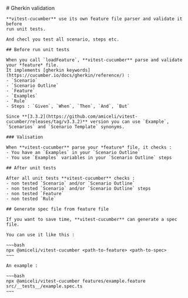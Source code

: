 
<Layout title="Feature / Gherkin validation">
	# Gherkin validation

    **vitest-cucumber** use its own feature file parser and validate it before 
    run unit tests.

    And checl you test all scenario, steps etc.

    ## Before run unit tests

    When you call `loadFeature`, **vitest-cucumber** parse and validate your *feature* file.
    It implements [gherkin keywords](https://cucumber.io/docs/gherkin/reference/) : 
    - `Scenario`
    - `Scenario Outline`
    - `Feature`
    - `Examples`
    - `Rule`
    - Steps : `Given`, `When`, `Then`, `And`, `But`

    Since **[3.3.2](https://github.com/amiceli/vitest-cucumber/releases/tag/v3.3.2)** version you can use `Example`, `Scenarios` and `Scenario Template` synonyms.

    ### Valisation

    When **vitest-cucumber** parse your *feature* file, it checks : 
    - You have an `Examples` in your `Scenario Outline`
    - You use `Examples` variables in your `Scenario Outline` steps

    ## After unit tests

    After all unit tests **vitest-cucumber** checks :
    - non tested `Scenario` and/or `Scenario Outline`
    - non tested `Scenario` and/or `Scenario Outline` steps
    - non tested `Feature`
    - non tested `Rule`

    ## Generate spec file from feature file

    If you want to save time, **vitest-cucumber** can generate a spec file.

    You can use it like this : 

    ~~~bash
    npx @amiceli/vitest-cucumber <path-to-feature> <path-to-spec>
    ~~~

    An example : 

    ~~~bash
    npx @amiceli/vitest-cucumber features/example.feature src/__tests__/example.spec.ts
    ~~~
</Layout>
